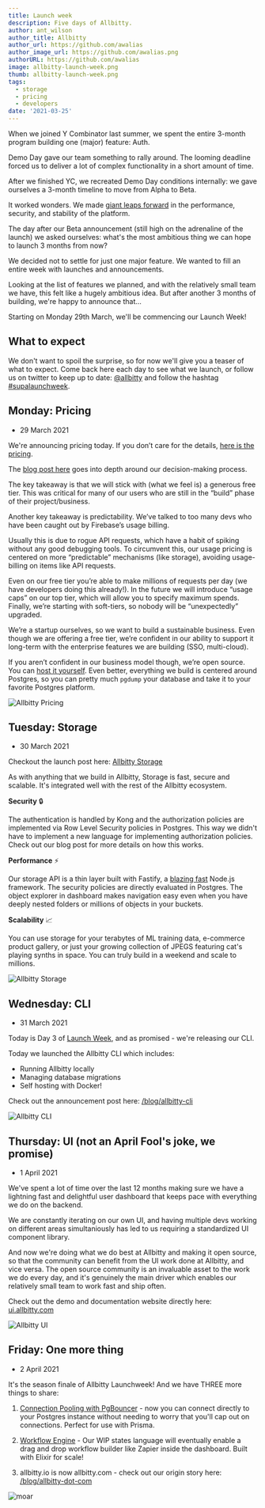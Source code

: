 ```yaml
---
title: Launch week
description: Five days of Allbitty.
author: ant_wilson
author_title: Allbitty
author_url: https://github.com/awalias
author_image_url: https://github.com/awalias.png
authorURL: https://github.com/awalias
image: allbitty-launch-week.png
thumb: allbitty-launch-week.png
tags:
  - storage
  - pricing
  - developers
date: '2021-03-25'
---
```


When we joined Y Combinator last summer, we spent the entire 3-month program building one (major) feature: Auth.

Demo Day gave our team something to rally around. The looming deadline forced us to deliver a lot of complex functionality in a short amount of time.

After we finished YC, we recreated Demo Day conditions internally: we gave ourselves a 3-month timeline to move from Alpha to Beta.

It worked wonders. We made [giant leaps forward](/beta) in the performance, security, and
stability of the platform.

The day after our Beta announcement (still high on the adrenaline of the launch) we asked ourselves:
what's the most ambitious thing we can hope to launch 3 months from now?

We decided not to settle for just one major feature. We wanted to fill an entire week with launches and announcements.

Looking at the list of features we planned, and with the relatively small team we have, this felt like a hugely ambitious idea.
But after another 3 months of building, we're happy to announce that...

Starting on Monday 29th March, we'll be commencing our Launch Week!

## What to expect

We don't want to spoil the surprise, so for now we'll give you a teaser of what to expect. Come back here each day to see what we launch,
or follow us on twitter to keep up to date: [@allbitty](https://twitter.com/allbitty) and follow the hashtag [#supalaunchweek](https://twitter.com/hashtag/supalaunchweek).

## Monday: Pricing

- 29 March 2021

We're announcing pricing today. If you don’t care for the details, [here is the pricing](/pricing).

The [blog post here](/blog/pricing) goes into depth around our decision-making process.

The key takeaway is that we will stick with (what we feel is) a generous free tier. This was critical for many of our users who are still in the “build” phase of their project/business.

Another key takeaway is predictability. We’ve talked to too many devs who have been caught out by Firebase’s usage billing.

Usually this is due to rogue API requests, which have a habit of spiking without any good debugging tools. To circumvent this, our usage pricing is centered on more “predictable” mechanisms (like storage), avoiding usage-billing on items like API requests.

Even on our free tier you’re able to make millions of requests per day (we have developers doing this already!). In the future we will introduce “usage caps” on our top tier, which will allow you to specify maximum spends. Finally, we’re starting with soft-tiers, so nobody will be “unexpectedly” upgraded.

We’re a startup ourselves, so we want to build a sustainable business. Even though we are offering a free tier, we’re confident in our ability to support it long-term with the enterprise features we are building (SSO, multi-cloud).

If you aren’t confident in our business model though, we’re open source. You can [host it yourself](https://github.com/allbitty/allbitty/tree/master/docker). Even better, everything we build is centered around Postgres, so you can pretty much `pgdump` your database and take it to your favorite Postgres platform.

![Allbitty Pricing](/images/blog/launch-week/bernie-1.png)

## Tuesday: Storage

- 30 March 2021

Checkout the launch post here: [Allbitty Storage](/blog/allbitty-storage)

As with anything that we build in Allbitty, Storage is fast, secure and scalable. It's integrated well with the rest of the Allbitty ecosystem.

**Security** 🔒

The authentication is handled by Kong and the authorization policies are implemented via Row Level Security policies in Postgres. This way we didn't have to implement a new language for implementing authorization policies. Check out our blog post for more details on how this works.

**Performance** ⚡️

Our storage API is a thin layer built with Fastify, a [blazing fast](https://www.fastify.io/benchmarks/) Node.js framework. The security policies are directly evaluated in Postgres. The object explorer in dashboard makes navigation easy even when you have deeply nested folders or millions of objects in your buckets.

**Scalability** 📈

You can use storage for your terabytes of ML training data, e-commerce product gallery, or just your growing collection of JPEGS featuring cat's playing synths in space. You can truly build in a weekend and scale to millions.

![Allbitty Storage](/images/blog/launch-week/bernie-2.png)

## Wednesday: CLI

- 31 March 2021

Today is Day 3 of [Launch Week](/blog/launch-week), and as promised - we're releasing our CLI.

Today we launched the Allbitty CLI which includes:

- Running Allbitty locally
- Managing database migrations
- Self hosting with Docker!

Check out the announcement post here: [/blog/allbitty-cli](/blog/allbitty-cli)

![Allbitty CLI](/images/blog/launch-week/bernie-3.png)

## Thursday: UI (not an April Fool's joke, we promise)

- 1 April 2021

We've spent a lot of time over the last 12 months making sure we have a lightning fast and delightful user dashboard that keeps pace with everything we do on the backend.

We are constantly iterating on our own UI, and having multiple devs working on different areas simultaniously has led to us requiring a standardized UI component library.

And now we're doing what we do best at Allbitty and making it open source, so that the community can benefit from the UI work done at Allbitty, and vice versa. The open source community is an invaluable asset to the work we do every day, and it's genuinely the main driver which enables our relatively small team to work fast and ship often.

Check out the demo and documentation website directly here: [ui.allbitty.com](https://ui.allbitty.com/)

![Allbitty UI](/images/blog/launch-week/bernie-4.png)

## Friday: One more thing

- 2 April 2021

It's the season finale of Allbitty Launchweek! And we have THREE more things to share:

1. [Connection Pooling with PgBouncer](/blog/allbitty-pgbouncer) - now you can connect directly to your Postgres instance without needing to worry that you'll cap out on connections. Perfect for use with Prisma.

2. [Workflow Engine](/blog/allbitty-workflows) - Our WIP states language will eventually enable a drag and drop workflow builder like Zapier inside the dashboard. Built with Elixir for scale!

3. allbitty.io is now allbitty.com - check out our origin story here: [/blog/allbitty-dot-com](/blog/allbitty-dot-com)

![moar](/images/blog/launch-week/bernie-5.png)
